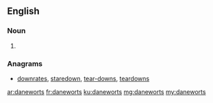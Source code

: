 ==English==

===Noun===
{{head|en|plural}}

# {{plural of|danewort|lang=en}}

===Anagrams===
* [[downrates#English|downrates]], [[staredown#English|staredown]], [[tear-downs#English|tear-downs]], [[teardowns#English|teardowns]]

[[ar:daneworts]]
[[fr:daneworts]]
[[ku:daneworts]]
[[mg:daneworts]]
[[my:daneworts]]
